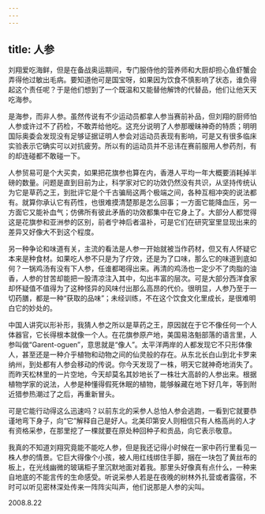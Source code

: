 ```yaml
---
---
---
```

title: 人参
---




刘翔爱吃海鲜，但是在备战奥运期间，专门服侍他的营养师和大厨却担心鱼虾蟹会弄得他过敏出毛病。要知道他可是国宝呀，如果因为饮食不慎影响了状态，谁负得起这个责任呢？于是他们想到了一个既温和又能替他解馋的代替品，他们让他天天吃海参。

是海参，而非人参。虽然传说有不少运动员都拿人参当赛前补品，但刘翔的厨师怕人参或许过不了药检，不敢弄给他吃。这充分说明了人参那暧昧神奇的特质；明明国际奥委会发现没有足够证据证明人参会对运动员表现有影响，可是又有很多临床实验表示它确实可以对抗疲劳。所以有的运动员并不忌讳在赛前服用人参药剂，有的却连碰都不敢碰一下。

人参贸易可是个大买卖，如果把花旗参也算在内，香港人平均一年大概要消耗掉半磅的数量。问题是直到目前为止，科学家对它的功效仍然没有共识，从坚持传统认为它是草药之王，到批评它是个千古骗局这两个极端之间，各种互相冲突的说法都有。就算你承认它有药性，也很难摸清楚那是怎么回事；一方面它能降血压，另一方面它又能补血气；仿佛所有彼此矛盾的功效都集中在它身上了。大部分人都觉得这是花旗参和亚洲参的区别，前者宁神后者温补，可是它们在研究室里显现出来的差异又好像大不到这个程度。

另一种争论和味道有关，主流的看法是人参一开始就被当作药材，但又有人怀疑它本来是种食材。如果吃人参不只是为了疗效，还是为了口味，那么它的味道到底如何？一锅鸡汤有没有下人参，任谁都喝得出来。再清的鸡汤也一定少不了肉脂的油香，人参的甘苦却能把一股清凉注入其中，勾出丰富的层次。可是大部分西洋食家却怀疑值不值得为了这种怪异的风味付出那么高昂的代价。很明显，人参乃至于一切药膳，都是一种“获取的品味”；未经训练，不在这个饮食文化里成长，是很难明白它的妙处的。

中国人讲究以形补形，我猜人参之所以是草药之王，原因就在于它不像任何一个人体器官，它长得根本就像一个人。在花旗参原产地，美国易洛魁部落的语言里，人参叫做“Garent-oguen”，意思就是“像人”。太平洋两岸的人都发现它不只形体像人，甚至还是一种介乎植物和动物之间的仙灵般的存在。从东北长白山到北卡罗来纳州，到处都有人参会移动的传说。你今天发现了一株，明天它就神奇地消失了。而昨天松林里的一片空地，今天却莫名其妙地长了一株壮大高龄的人参出来。根据植物学家的说法，人参是种懂得假死休眠的植物，能够躲藏在地下好几年，等到附近猎参热潮过了之后，再重新冒头。

可是它能行动得这么迅速吗？以前东北的采参人总怕人参会逃跑，一看到它就要恭谨地弯下身子，向“它”解释自己是好人。北美印第安人则相信只有人格高尚的人才有资格采参，在那里挖了一棵就要在原处种回种子和贡品，向它表示敬意。

我真的不知道刘翔究竟能不能吃人参，但是我还记得小时候在一家中药行里看见一株人参的情景。它巨大得像个小孩，被人用红线绑住手脚，捆在一块包了黄丝布的板上，在光线幽微的玻璃柜子里沉默地面对着我。那里头好像真有点什么，一种来自地底的不能言传的生命感受。听说采参人若是在夜晚的树林外扎营或者露宿，不时可以听见密林深处传来一阵阵尖叫声，他们说那是人参的尖叫。





2008.8.22
